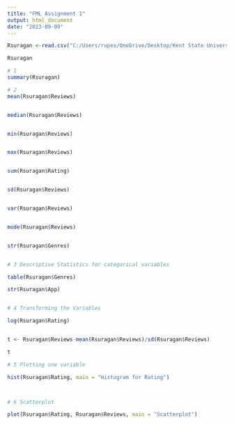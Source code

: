---
title: "FML Assignment 1"
output: html_document
date: "2023-09-09"
---

```{r}
Rsuragan <-read.csv("C:/Users/rupes/OneDrive/Desktop/Kent State University/FML/Assignment 1/Gaming review data.csv")
```


```{r}
Rsuragan

# 1
summary(Rsuragan)

# 2
mean(Rsuragan$Reviews)


median(Rsuragan$Reviews)


min(Rsuragan$Reviews)


max(Rsuragan$Reviews)


sum(Rsuragan$Rating)


sd(Rsuragan$Reviews)


var(Rsuragan$Reviews)


mode(Rsuragan$Reviews)


str(Rsuragan$Genres)


# 3 Descriptive Statistics for categorical variables

table(Rsuragan$Genres)

str(Rsuragan$App)


# 4 Transforming the Variables

log(Rsuragan$Rating)


t <- Rsuragan$Reviews-mean(Rsuragan$Reviews)/sd(Rsuragan$Reviews)

t
```


```{r}
# 5 Plotting one variable

hist(Rsuragan$Rating, main = "Histogram for Rating")



# 6 Scatterplot

plot(Rsuragan$Rating, Rsuragan$Reviews, main = "Scatterplot")
```




